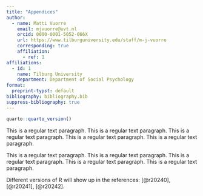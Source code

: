 ```yaml
---
title: "Appendices"
author:
  - name: Matti Vuorre
    email: mjvuorre@uvt.nl
    orcid: 0000-0001-5052-066X
    url: https://www.tilburguniversity.edu/staff/m-j-vuorre
    corresponding: true
    affiliation:
      - ref: 1
affiliations:
  - id: 1
    name: Tilburg University
    department: Department of Social Psychology
format:
  preprint-typst: default
bibliography: bibliography.bib
suppress-bibliography: true
---
```


```r
quarto::quarto_version()
```

This is a regular text paragraph. This is a regular text paragraph. This is a regular text paragraph. This is a regular text paragraph. This is a regular text paragraph.

This is a regular text paragraph. This is a regular text paragraph. This is a regular text paragraph. This is a regular text paragraph. This is a regular text paragraph.

Different versions of R will show up in the references: [@r20240], [@r20241], [@r20242].

